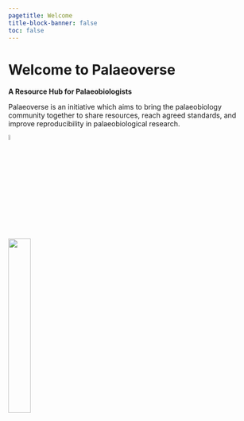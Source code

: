 ```yaml
---
pagetitle: Welcome
title-block-banner: false
toc: false
---
```


# Welcome to Palaeoverse {.center-h1}

::: center

**A Resource Hub for Palaeobiologists**

Palaeoverse is an initiative which aims to bring the palaeobiology community together to share resources, reach agreed standards, and improve reproducibility in palaeobiological research.

[![](images/twitter.png){fig-align="center" width="5%"}](https://twitter.com/ThePalaeoverse)

![](images/palaeoverse-pkg.png){fig-align="center" width="30%"}
:::
